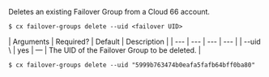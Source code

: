 Deletes an existing Failover Group from a Cloud 66 account.

<Tabs >
<Tab label="Usage">

```shell
$ cx failover-groups delete --uid <failover UID>
```
</Tab>
    
<Tab label="arguments">
| Arguments | Required? | Default | Description |
| --- | --- | --- | --- |
| --uid \<failover UID\> | yes | — | The UID of the Failover Group to be deleted. |

</Tab>
<Tab label="examples">

```shell
$ cx failover-groups delete --uid "5999b763474b0eafa5fafb64bff0ba80"
```

</Tab>
</Tabs>